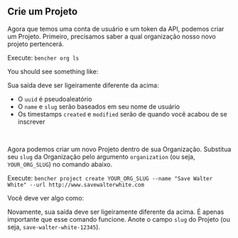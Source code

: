 
## Crie um Projeto

Agora que temos uma conta de usuário e um token da API, podemos criar um Projeto.
Primeiro, precisamos saber a qual organização nosso novo projeto pertencerá.

Execute: `bencher org ls`

You should see something like:

<QSOrgLsOutput />

Sua saída deve ser ligeiramente diferente da acima:
- O `uuid` é pseudoaleatório
- O `name` e `slug` serão baseados em seu nome de usuário
- Os timestamps `created` e `modified` serão de quando você acabou de se inscrever

<br />

Agora podemos criar um novo Projeto dentro de sua Organização.
Substitua seu `slug` da Organização pelo argumento `organization` (ou seja, `YOUR_ORG_SLUG`) no comando abaixo.

Execute: `bencher project create YOUR_ORG_SLUG --name "Save Walter White" --url http://www.savewalterwhite.com`

Você deve ver algo como:

<QSProjectCreateOutput />

Novamente, sua saída deve ser ligeiramente diferente da acima.
É apenas importante que esse comando funcione.
Anote o campo `slug` do Projeto (ou seja, `save-walter-white-12345`).
